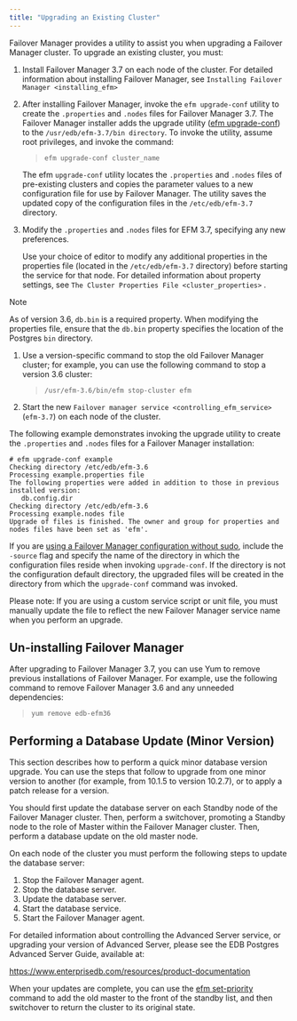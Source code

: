 ```yaml
---
title: "Upgrading an Existing Cluster"
---
```


<div id="upgrading_existing_cluster" class="registered_link"></div>


Failover Manager provides a utility to assist you when upgrading a Failover Manager cluster. To upgrade an existing cluster, you must:

1.  Install Failover Manager 3.7 on each node of the cluster. For detailed information about installing Failover Manager, see `Installing Failover Manager <installing_efm>`

2.  After installing Failover Manager, invoke the `efm upgrade-conf` utility to create the `.properties` and `.nodes` files for Failover Manager 3.7. The Failover Manager installer adds the upgrade utility ([efm upgrade-conf](#efm_upgrade_conf)) to the `/usr/edb/efm-3.7/bin directory`. To invoke the utility, assume root privileges, and invoke the command:

    > `efm upgrade-conf cluster_name`

    The efm `upgrade-conf` utility locates the `.properties` and `.nodes` files of pre-existing clusters and copies the parameter values to a new configuration file for use by Failover Manager. The utility saves the updated copy of the configuration files in the `/etc/edb/efm-3.7` directory.

3.  Modify the `.properties` and `.nodes` files for EFM 3.7, specifying any new preferences.

    Use your choice of editor to modify any additional properties in the properties file (located in the `/etc/edb/efm-3.7` directory) before starting the service for that node. For detailed information about property settings, see `The Cluster Properties File <cluster_properties>` .

<div class="note">

<div class="title">

Note

</div>

As of version 3.6, `db.bin` is a required property. When modifying the properties file, ensure that the `db.bin` property specifies the location of the Postgres `bin` directory.

</div>

1.  Use a version-specific command to stop the old Failover Manager cluster; for example, you can use the following command to stop a version 3.6 cluster:

    > `/usr/efm-3.6/bin/efm stop-cluster efm`

2.  Start the new `Failover manager service <controlling_efm_service>` (`efm-3.7`) on each node of the cluster.

The following example demonstrates invoking the upgrade utility to create the `.properties` and `.nodes` files for a Failover Manager installation:

    # efm upgrade-conf example
    Checking directory /etc/edb/efm-3.6
    Processing example.properties file
    The following properties were added in addition to those in previous installed version:
       db.config.dir
    Checking directory /etc/edb/efm-3.6
    Processing example.nodes file
    Upgrade of files is finished. The owner and group for properties and nodes files have been set as 'efm'.

If you are [using a Failover Manager configuration without sudo](04_configuring_efm/#running_efm_without_sudo), include the `-source` flag and specify the name of the directory in which the configuration files reside when invoking `upgrade-conf`. If the directory is not the configuration default directory, the upgraded files will be created in the directory from which the `upgrade-conf` command was invoked.

Please note: If you are using a custom service script or unit file, you must manually update the file to reflect the new Failover Manager service name when you perform an upgrade.

## Un-installing Failover Manager

After upgrading to Failover Manager 3.7, you can use Yum to remove previous installations of Failover Manager. For example, use the following command to remove Failover Manager 3.6 and any unneeded dependencies:

> `yum remove edb-efm36`

## Performing a Database Update (Minor Version)

This section describes how to perform a quick minor database version upgrade. You can use the steps that follow to upgrade from one minor version to another (for example, from 10.1.5 to version 10.2.7), or to apply a patch release for a version.

You should first update the database server on each Standby node of the Failover Manager cluster. Then, perform a switchover, promoting a Standby node to the role of Master within the Failover Manager cluster. Then, perform a database update on the old master node.

On each node of the cluster you must perform the following steps to update the database server:

1.  Stop the Failover Manager agent.
2.  Stop the database server.
3.  Update the database server.
4.  Start the database service.
5.  Start the Failover Manager agent.

For detailed information about controlling the Advanced Server service, or upgrading your version of Advanced Server, please see the EDB Postgres Advanced Server Guide, available at:

<https://www.enterprisedb.com/resources/product-documentation>

When your updates are complete, you can use the [efm set-priority](#efm_set_priority) command to add the old master to the front of the standby list, and then switchover to return the cluster to its original state.
